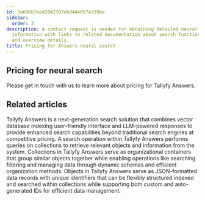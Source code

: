 ```yaml
---
id: 3a696b7eed2842f07ebd44e0874339ba
sidebar:
  order: 3
description: A contact request is needed for obtaining detailed neural search pricing
  information with links to related documentation about search functionalities collections
  and overview details.
title: Pricing for Answers neural search
---
```


## Pricing for neural search

Please get in touch with us to learn more about pricing for Tallyfy Answers.


## Related articles
<CardGrid>
<LinkTitleCard header="<b>Overview</b>" href="/products/answers/" > Tallyfy Answers is a next-generation search solution that combines vector database indexing user-friendly interface and LLM-powered responses to provide enhanced search capabilities beyond traditional search engines at competitive pricing. </LinkTitleCard>
<LinkTitleCard header="<b>Answers > Search</b>" href="/products/answers/search/" > A search operation within Tallyfy Answers performs queries on collections to retrieve relevant objects and information from the system. </LinkTitleCard>
<LinkTitleCard header="<b>Answers > Collections</b>" href="/products/answers/collections/" > Collections in Tallyfy Answers serve as organizational containers that group similar objects together while enabling operations like searching filtering and managing data through dynamic schemas and efficient organization methods. </LinkTitleCard>
<LinkTitleCard header="<b>Answers > Objects</b>" href="/products/answers/objects/" > Objects in Tallyfy Answers serve as JSON-formatted data records with unique identifiers that can be flexibly structured indexed and searched within collections while supporting both custom and auto-generated IDs for efficient data management. </LinkTitleCard>
</CardGrid>